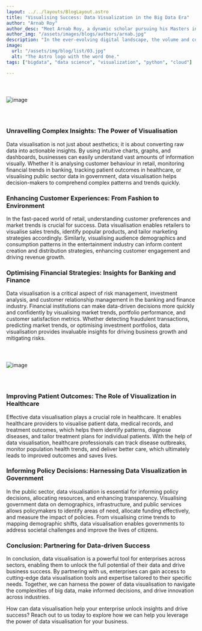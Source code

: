 ```yaml
---
layout: ../../layouts/BlogLayout.astro
title: "Visualising Success: Data Visualization in the Big Data Era"
author: "Arnab Roy"
author_desc: "Meet Arnab Roy, a dynamic scholar pursuing his Masters in Data Science and Management from the prestigious institutes, IIT Ropar and IIM Amritsar. With a fervent dedication to mastering the fusion of data science and business acumen, Arnab navigates the realms of academia and industry with unwavering curiosity and a relentless pursuit of excellence. His passion for unlocking insights and driving innovation propels him to explore the cutting edge of data-driven solutions, shaping the future of business intelligence."
author_img: "/assets/images/blogs/authors/arnab.jpg"
description: "In the ever-evolving digital landscape, the volume and complexity of data continue to grow exponentially, making it overwhelming for enterprises to navigate. However, amidst the chaos lies a powerful tool: data visualisation. In this blog, we'll explore the critical role of data visualisation in the age of big data, focusing on how it can help enterprises in various sectors make sense of complex data sets and drive informed decision-making. So, how can harnessing the power of visuals transform your approach to data analysis?"
image:
  url: "/assets/img/blog/list/03.jpg"
  alt: "The Astro logo with the word One."
tags: ["bigdata", "data science", "visualization", "python", "cloud"]

---
```



<img src="/assets/images/blogs/blog3/img1.svg" alt="image" style="margin: 2.56rem auto"/>

### Unravelling Complex Insights: The Power of Visualisation

Data visualisation is not just about aesthetics; it is about converting raw data into actionable insights. By using intuitive charts, graphs, and dashboards, businesses can easily understand vast amounts of information visually. Whether it is analysing customer behaviour in retail, monitoring financial trends in banking, tracking patient outcomes in healthcare, or visualising public sector data in government, data visualisation helps decision-makers to comprehend complex patterns and trends quickly.

<Quote quote={quote}/>

### Enhancing Customer Experiences: From Fashion to Environment

In the fast-paced world of retail, understanding customer preferences and market trends is crucial for success. Data visualisation enables retailers to visualise sales trends, identify popular products, and tailor marketing strategies accordingly. Similarly, visualising audience demographics and consumption patterns in the entertainment industry can inform content creation and distribution strategies, enhancing customer engagement and driving revenue growth.

### Optimising Financial Strategies: Insights for Banking and Finance

Data visualisation is a critical aspect of risk management, investment analysis, and customer relationship management in the banking and finance industry. Financial institutions can make data-driven decisions more quickly and confidently by visualising market trends, portfolio performance, and customer satisfaction metrics. Whether detecting fraudulent transactions, predicting market trends, or optimising investment portfolios, data visualisation provides invaluable insights for driving business growth and mitigating risks.

<img src="/assets/images/blogs/blog3/img2.png" alt="image" style="margin: 2.56rem auto"/>

### Improving Patient Outcomes: The Role of Visualization in Healthcare

Effective data visualisation plays a crucial role in healthcare. It enables healthcare providers to visualise patient data, medical records, and treatment outcomes, which helps them identify patterns, diagnose diseases, and tailor treatment plans for individual patients. With the help of data visualisation, healthcare professionals can track disease outbreaks, monitor population health trends, and deliver better care, which ultimately leads to improved outcomes and saves lives. 

### Informing Policy Decisions: Harnessing Data Visualization in Government

In the public sector, data visualisation is essential for informing policy decisions, allocating resources, and enhancing transparency. Visualising government data on demographics, infrastructure, and public services allows policymakers to identify areas of need, allocate funding effectively, and measure the impact of policies. From visualising crime trends to mapping demographic shifts, data visualisation enables governments to address societal challenges and improve the lives of citizens.

### Conclusion: Partnering for Data-driven Success

In conclusion, data visualisation is a powerful tool for enterprises across sectors, enabling them to unlock the full potential of their data and drive business success. By partnering with us, enterprises can gain access to cutting-edge data visualisation tools and expertise tailored to their specific needs. Together, we can harness the power of data visualisation to navigate the complexities of big data, make informed decisions, and drive innovation across industries.

How can data visualisation help your enterprise unlock insights and drive success? Reach out to us today to explore how we can help you leverage the power of data visualisation for your business.



